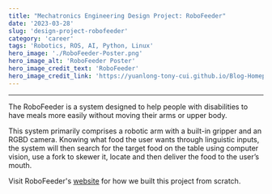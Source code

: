 ```yaml
---
title: "Mechatronics Engineering Design Project: RoboFeeder"
date: '2023-03-28'
slug: 'design-project-robofeeder'
category: 'career'
tags: 'Robotics, ROS, AI, Python, Linux'
hero_image: './RoboFeeder-Poster.png'
hero_image_alt: 'RoboFeeder Poster'
hero_image_credit_text: 'RoboFeeder'
hero_image_credit_link: 'https://yuanlong-tony-cui.github.io/Blog-Homepage/'
---
```


---

The RoboFeeder is a system designed to help people with disabilities to have meals more easily without moving their arms or upper body.

This system primarily comprises a robotic arm with a built-in gripper and an RGBD camera. Knowing what food the user wants through linguistic inputs, the system will then search for the target food on the table using computer vision, use a fork to skewer it, locate and then deliver the food to the user’s mouth.

Visit RoboFeeder's [website](https://yuanlong-tony-cui.github.io/Blog-Homepage/) for how we built this project from scratch.